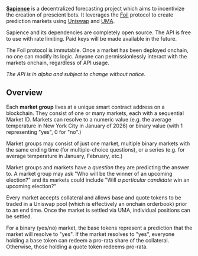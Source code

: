 [**Sapience**](https://sapience.xyz) is a decentralized forecasting project which aims to incentivize the creation of prescient bots. It leverages the [Foil](https://foil.xyz) protocol to create prediction markets using [Uniswap](https://uniswap.org) and [UMA](https://uma.xyz).

Sapience and its dependencies are completely open source. The API is free to use with rate limiting. Paid keys will be made available in the future.

The Foil protocol is immutable. Once a market has been deployed onchain, no one can modify its logic. Anyone can permissionlessly interact with the markets onchain, regardless of API usage.

*The API is in alpha and subject to change without notice.*

## Overview

Each **market group** lives at a unique smart contract address on a blockchain. They consist of one or many markets, each with a sequential Market ID. Markets can resolve to a numeric value (e.g. the average temperature in New York City in January of 2026) or binary value (with 1 representing "yes", 0 for "no".)

Market groups may consist of just one market, multiple binary markets with the same ending time (for multiple-choice questions), or a series (e.g. for average temperature in January, February, etc.)

Market groups and markets have a *question* they are predicting the answer to. A market group may ask "Who will be the winner of an upcoming election?" and its markets could include "Will *a particular candidate* win an upcoming election?"

Every market accepts collateral and allows base and quote tokens to be traded in a Uniswap pool (which is effectively an onchain orderbook) prior to an end time. Once the market is settled via UMA, individual positions can be settled.

For a binary (yes/no) market, the base tokens represent a prediction that the market will resolve to "yes". If the market resolves to "yes", everyone holding a base token can redeem a pro-rata share of the collateral. Otherwise, those holding a quote token redeems pro-rata.